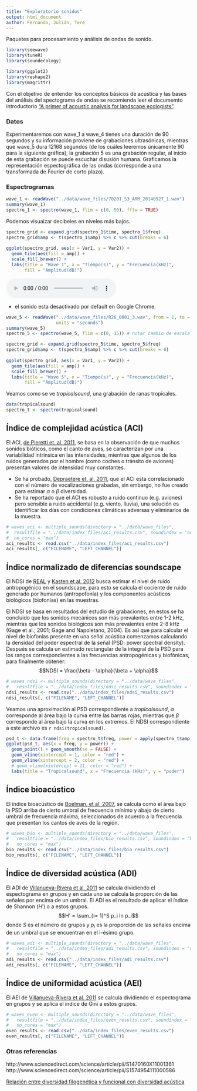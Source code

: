 ```yaml
---
title: "Exploratorio sonidos"
output: html_document
author: Fernando, Julián, Tere
---
```

Paquetes para procesamiento y análisis de ondas de sonido.
```r
library(seewave)
library(tuneR)
library(soundecology)
```

```r
library(ggplot2)
library(reshape2)
library(magrittr)
```


Con el objetivo de entender los conceptos básicos de acústica y las bases 
del análisis del spectograma de ondas se recomienda
leer el documemto introductorio ["A primer of acoustic analysis for landscape ecologists"](http://research.coquipr.com/pdf/Villanueva-Rivera.etal.2011.nopages.pdf).

### Datos 
Experimentaremos con wave_1 a wave_4 tienes una duración de 90 segundos y su información proviene de grabaciones ultrasónicas, mientras que wave_5
dura 12168 segundos (de los cuáles leeremos únicamente 90 para la siguiente
gráfica), la grabación 5 es una grabación regular, al inicio de esta grabación
se puede escuchar disusión humana. Graficamos la 
representación espectográfica de las ondas (corresponde a una transformada de Fourier de corto plazo).

### Espectrogramas
```r
wave_1 <- readWave("../data/wave_files/70201_S3_ARM_20140527_1.wav")
summary(wave_1)
spectro_1 <- spectro(wave_1, flim = c(0, 50), fftw = TRUE)

```

Podemos visuaizar decibeles en niveles más bajos.

```r
spectro_grid <- expand.grid(spectro_1$time, spectro_1$freq)
spectro_grid$amp <- t(spectro_1$amp) %>% c %>% cut(breaks = 6)
 
ggplot(spectro_grid, aes(x = Var1, y = Var2)) +
  geom_tile(aes(fill = amp)) + 
  scale_fill_brewer() +
  labs(title = "Wave 1", x = "Tiempo(s)", y = "Frecuencia(kHz)", 
       fill = "Amplitud(dB)")  
```
<audio controls>
  <source src="../data/wave_files/70201_S3_ARM_20140527_1.wav" type="audio/wav">
</audio>

* el sonido esta desactivado por default en Google Chrome.

```r
wave_5 <- readWave("../data/wave_files/R26_0001_3.wav", from = 1, to = 91, 
                   units = "seconds")
summary(wave_5)
spectro_5 <- spectro(wave_5, flim = c(0, 15)) # notar cambio de escala

spectro_grid <- expand.grid(spectro_5$time, spectro_5$freq)
spectro_grid$amp <- t(spectro_5$amp) %>% c %>% cut(breaks = 6)
 
ggplot(spectro_grid, aes(x = Var1, y = Var2)) +
  geom_tile(aes(fill = amp)) + 
  scale_fill_brewer() +
  labs(title = "Wave 5", x = "Tiempo(s)", y = "Frecuencia(kHz)", 
       fill = "Amplitud(dB)")
```

Veamos como se ve _tropicalsound_, una grabación de ranas tropicales.

```r
data(tropicalsound)
spectro_t <- spectro(tropicalsound)  
```

## Índice de complejidad acústica (ACI)
El ACI, [de Pieretti et. al. 2011](http://www.sciencedirect.com/science/article/pii/S1470160X10002037), se basa en la observación de que muchos sonidos bióticos, 
como el canto de aves, se caracterizan por una variabilidad intrínsica en las intensidades, mientras que algunos de los ruidos generados por el hombre (como
coches o tránsito de aviones) presentan valores de intensidad muy constantes.

* Se ha probado, [Depraetere et. al. 2011](http://www.sciencedirect.com/science/article/pii/S1470160X11001361), que el ACI esta correlacionado con el número de vocalizaciones
grabadas, sin embargo, no fue creado para estimar $\alpha$ o $\beta$ diversidad.
* Se ha reportado que el ACI es robusto a ruido continuo (e.g. aviones) pero 
sensible a ruido accidental (e.g. viento, lluvia), una solución es identificar los
días con condiciones climáticas adversas y eliminarlos de la muestra.

```r
# waves_aci <- multiple_sounds(directory = "../data/wave_files", 
#  resultfile = "../data/index_files/aci_results.csv", soundindex = "acoustic_complexity", 
#  no_cores = "max")
aci_results <- read.csv("../data/index_files/aci_results.csv")
aci_results[, c("FILENAME", "LEFT_CHANNEL")]
```

## Índice normalizado de diferencias soundscape  
El NDSI de [REAL](http://www.real.msu.edu) y [Kasten et al. 2012](https://www.msu.edu/~kasten/publications/online/kasten.gage.fox.joo.reallib.2012.pdf) busca estimar
el nivel de ruido antropogénico en el soundscape, para esto se calcula el 
cociente de ruido generado por humanos (antropofonía) y los componentes acústicos 
biológicos (biofonías) en las muestras.

El NDSI se basa en resultados del estudio de grabaciones, en estos se ha concluido 
que los sonidos mecánicos son más prevalentes entre 1-2 kHz, mientras que los 
sonidos biológicos son más prevalentes entre 2-8 kHz (Gage et al., 2001; Gage and Napoletano, 2004). Es así que para calcular el nivel de biofonías presente en una señal acústica comenzamos 
calculando la densidad del poder espectral de la señal (PSD: power spectral density).
Después se calcula un estimado rectangular de la integral de la PSD para los 
rangos correspondientes a las frecuencias antropogénicas y biofónicas, para 
finalmente obtener:
$$NDSI = \frac{\beta - \alpha}{\beta + \alpha}$$

```r
# waves_ndsi <- multiple_sounds(directory = "../data/wave_files", 
#   resultfile = "../data/index_files/ndsi_results.csv", soundindex = "ndsi", no_cores = "max")
ndsi_results <- read.csv("../data/index_files/ndsi_results.csv")
ndsi_results[, c("FILENAME", "LEFT_CHANNEL")]
```

Veamos una aproximación al PSD correspondiente a _tropicalsound_, $\alpha$
corresponde al área bajo la curva entre las barras rojas, mientras que $\beta$
corresponde al área bajo la curva en los extremos. El NDSI correspondiente a este
archivo es `r ndsi(tropicalsound)`.

```r
psd_t <- data.frame(freq = spectro_t$freq, power = apply(spectro_t$amp, 1, mean))
ggplot(psd_t, aes(x = freq, y = power)) +
  geom_point() + geom_smooth(se = FALSE) + 
  geom_vline(xintercept = 1, color = "red") + 
  geom_vline(xintercept = 2, color = "red") + 
  # geom_vline(xintercept = 11, color = "red") + 
  labs(title = "Tropicalsound", x = "Frecuencia (kHz)", y = "poder")
```


## Índice bioacústico
El índice bioacústico de [Boelman, et al. 2007](http://cao.carnegiescience.edu/uploads/boelman_etal_EA_2007.pdf), se calcula como el área bajo la PSD arriba de cierto umbral de frecuencia mínimo y abajo de cierto umbral de frecuencia máxima, seleccionados de acuerdo a la frecuencia que presentan los cantos de aves de la región.

```r
# waves_bio <- multiple_sounds(directory = "../data/wave_files", 
#   resultfile = "../data/index_files/bio_results.csv", soundindex = "bioacoustic_index", 
#   no_cores = "max")
bio_results <- read.csv("../data/index_files/bio_results.csv")
bio_results[, c("FILENAME", "LEFT_CHANNEL")]
```

## Índice de diversidad acústica (ADI)
El ADI de [Villanueva-Rivera et al. 2011](http://research.coquipr.com/pdf/Villanueva-Rivera.etal.2011.nopages.pdf) se calcula dividiendo el espectograma en grupos
y en cada uno se calcula la proporción de las señales por encima de un umbral. 
El ADI es el resultado de aplicar el índice de Shannon ($H'$) o a estos grupos.
$$H' = \sum_{i= 1}^S p_i ln p_i$$
donde $S$ es el número de grupos y $p_i$ es la proporción de las señales encima
de un umbral que se encuentran en el i-ésimo grupo.

```r
# waves_adi <- multiple_sounds(directory = "../data/wave_files", 
#   resultfile = "../data/index_files/adi_results.csv", soundindex = "acoustic_diversity", 
#   no_cores = "max")
adi_results <- read.csv("../data/index_files/adi_results.csv")
adi_results[, c("FILENAME", "LEFT_CHANNEL")]
```

## Índice de uniformidad acústica (AEI)
El AEI de [Villanueva-Rivera et al. 2011](http://research.coquipr.com/pdf/Villanueva-Rivera.etal.2011.nopages.pdf) se calcula dividiendo el espectograma en grupos
y se aplica el índice de Gini a estos grupos. 

```r
# waves_even <- multiple_sounds(directory = "../data/wave_files", 
#   resultfile = "../data/index_files/even_results.csv", soundindex = "acoustic_evenness", 
#   no_cores = "max")
even_results <- read.csv("../data/index_files/even_results.csv")
even_results[, c("FILENAME", "LEFT_CHANNEL")]
```

### Otras referencias
http://www.sciencedirect.com/science/article/pii/S1470160X11001361  
http://www.sciencedirect.com/science/article/pii/S1574954111000586  

[Relación entre diversidad filogenética y funcional con diversidad acústica](http://sueur.jerome.perso.neuf.fr/WebPage_PapersPDF/Gascetal_EcolIndicators_2013.pdf)
